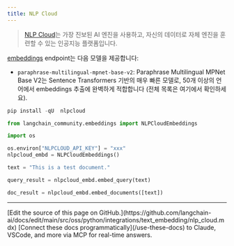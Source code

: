 ```yaml
---
title: NLP Cloud
---
```


>[NLP Cloud](https://docs.nlpcloud.com/#introduction)는 가장 진보된 AI 엔진을 사용하고, 자신의 데이터로 자체 엔진을 훈련할 수 있는 인공지능 플랫폼입니다.

[embeddings](https://docs.nlpcloud.com/#embeddings) endpoint는 다음 모델을 제공합니다:

* `paraphrase-multilingual-mpnet-base-v2`: Paraphrase Multilingual MPNet Base V2는 Sentence Transformers 기반의 매우 빠른 모델로, 50개 이상의 언어에서 embeddings 추출에 완벽하게 적합합니다 (전체 목록은 여기에서 확인하세요).

```python
pip install -qU  nlpcloud
```

```python
from langchain_community.embeddings import NLPCloudEmbeddings
```

```python
import os

os.environ["NLPCLOUD_API_KEY"] = "xxx"
nlpcloud_embd = NLPCloudEmbeddings()
```

```python
text = "This is a test document."
```

```python
query_result = nlpcloud_embd.embed_query(text)
```

```python
doc_result = nlpcloud_embd.embed_documents([text])
```

---

<Callout icon="pen-to-square" iconType="regular">
    [Edit the source of this page on GitHub.](https://github.com/langchain-ai/docs/edit/main/src/oss/python/integrations/text_embedding/nlp_cloud.mdx)
</Callout>
<Tip icon="terminal" iconType="regular">
    [Connect these docs programmatically](/use-these-docs) to Claude, VSCode, and more via MCP for    real-time answers.
</Tip>
